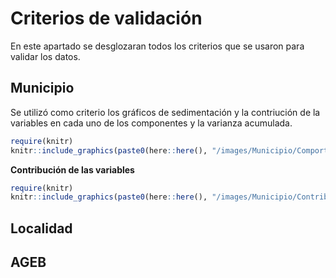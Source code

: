 # Criterios de validación {.unlisted .unnumbered}  

En este apartado se desglozaran todos los criterios que se usaron para validar los datos. 

## Municipio {-} 

Se utilizó como criterio los gráficos de sedimentación y la contriución de la variables en cada uno de los componentes y la varianza acumulada.

<a href="/images/Municipio/Comportamiento acumulado_PC1 a PC9_IMM.png" data-lightbox="image-1" data-title="IMM_Sedimentacion">
```r
require(knitr)
knitr::include_graphics(paste0(here::here(), "/images/Municipio/Comportamiento acumulado_PC1 a PC9_IMM.png"))
```
</a>

**Contribución de las variables**
<a href="/images/Municipio/Contribución de las variables_IMM.png" data-lightbox="image-1" data-title="IMM_Contribucion">
```r
require(knitr)
knitr::include_graphics(paste0(here::here(), "/images/Municipio/Contribución de las variables_IMM.png"))
```
</a>


## Localidad {-}

## AGEB {-}